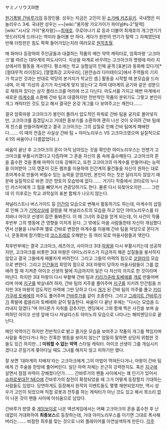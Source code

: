 ヤミノリウスIII世

[[원기폭발 간바루가]]의 등장인물. 성우는 지금은 고인이 된 [[소가베 카즈유키]]. 국내명은 미놀리우스 3세. 국내판 성우는 ~~[wiki:"용자왕 가오가이가 파이널#s-2"탈력] [wiki:"시시오 가이"용자왕]~~[[최재호]]. 쿠로야나기 료 등과 더불어 최재호의 개그연기가 멋드러지게 드러나는 역이라 들어볼 만 하다. 게다가 원판의 연기가 탈력 그 자체였던데 반해 더빙판은 힘도 팍팍 들어가있는지라 여러모로 [[원작초월]].

매 화마다 등장하여 주인공들과 대결하는 작품의 메인 악역 캐릭터로, 암흑마왕 '고크아크'를 따르는 대마계의 마도사이다. 지상을 마계로 바꾸려는 고크아크의 명령에 따라 지상에서의 활동을 개시한다. 평소에는 학교 실험실의 인체 골격 [표본]과 동화해 있다가[* [절대무적 라이징오], [열혈최강 고자우라], [완전승리 다이테이오]에서 주역들의 기지가 학교인 것과는 반대로 악당의 본거지가 학교인 셈.] 활동을 시작할 때 본모습을 드러내며, 이 때 '지상의 공기가 자신에게 맞지 않는다'고 하여 대마계의 공기와 같은 성분으로 채워져 있다는 삼각 플라스크를 머리에 쓰고 다닌다. 마도서를 가지고 매번 마계에서 새로운 [[마계수]]를 소환해 간바 팀과 대결하지만 전반적인 작품의 분위기도 그렇고 본인이 개그 캐릭터인 것도 있고 해서 결국은 온갖 개그를 다 보여주고는 깨진다…….

결국 암흑마왕 고크아크가 봉인이 풀려서 압도적인 파워로 간바 팀을 궁지로 몰아넣지만, 고크아크를 돕겠답시고 거대한 돋보기를 소환하여 괜히 나선 것이 오히려 간바 팀에게 찬스를 만들어줘버렸고 결국 고크아크는 그의 삽질로 인해 간바 팀에게 패배한다……. 이 때의 연출은 사실상 간바 팀 + 야미노리우스 VS 고크아크였으며 실질적으로 4:1의 싸움이나 다름없었다(..)

싸움이 끝난 후 고크아크의 혼이 아직 남아있는 것을 확인한 야미노리우스는 언젠가 고크아크를 부활시키겠다고 다짐하며 그 혼을 자신의 몸 속에 흡수해둔다. 고크아크의 혼을 흡수한 것을 통해 마력이 더욱 강해지고, 또한 고크아크의 마계수를 만들어내는 능력을 이어받아 그의 영혼이 깃든 램프를 이용하여 인간계의 물건들을 자신이 원하는 대로 초마계수로 만들어 버릴수 있는 능력을 얻었지만, 본인이 하는 짓은 달라지지 않았기 때문에 실질적으로 바뀐 것은 망토의 모습밖에 없다……. 거기다 작중에서 코타로의 누나인 카스미에게 그 힘을 뺴앗겨서 관광당하기도 한다. 물론 다시 되찾아오지만……. 그런데 이 이후로는 학교 과학실의 표본 합체가 나오지 않는다. 

져널리스트나 버스가이드 등 [[인간]]의 모습으로 변해서 활동하기도 하는데, 마계수의 삽질로 인해 그가 [[기억상실]]에 걸렸을 때 져널리스트의 모습을 하고 있던 야미노리우스를 타치바나 아이코 선생이 잠깐 돌봐준다. 이 때 그녀의 호감을 얻게 되는데, 이 사건이 작품 후반부 그의 행동에 큰 영향을 미치게 된다. 그 밖에도 마을 사람들한테 자신이 개심했다면서 선물을 나눠주며 옐로 간바로 변장한 마계수를 이용해 간바 팀을 악당으로 몬다거나, 운동회에 참가했는데 [[코스프레]]로 오해받는 등 여러 모로 마을사람들과 엮인다.

최후반부에는 결국 고크아크, 레츠아크, 사이아크 3대 [[마왕]]을 다시 부활시키는데 성공하지만, 고크아크를 비롯한 3대 마왕은 야미노리우스가 지금까지 해온 삽질들을 용서하지 않았고 결국 그들에게 매몰차게 버려진다. 그리고 그들의 마력의 힘으로 [[코알라]]의 모습으로 변한다. 그리고 [[인간]]들의 희망의 힘으로 3대 마왕이 당하자 마을사람들이 그를 없애려 할 때 지켜준 아이코 선생의 말에 지금까지의 일은 다 자신의 의지로 한 것이라며 떠난다. 하지만 3대 마왕이 다시 부활해 간바 팀과 [[키리가쿠레 토베에]]를 [[개]]로 만들어버리며 아예 [[지구]]를 박살내려 하자, 간바 팀의 저주를 풀어주며 [[지구]]를 지키려 안간힘을 쓰지만 3대 마왕의 압도적인 마력에 그만 당하고 다시 [[개]]가 된 간바 팀의 저주를 풀고 [[키리가쿠레 토베에]]의 저주도 풀어주며 [[간바루가]]를 같이 조종한다. 그리고 [[그레이트 간바루가]]가 폭발에 휩쓸리자 토베에와 같이 탈출한다. 싸움이 다 끝난 후에는 "다시는 모습을 드러내지 않겠다."며 어디론가 자취를 감추지만, 엔딩에서 그와 함께 찍은 사진을 보며 슬퍼하던 아이코 선생 앞에 다시 져널리스트 야미노의 모습으로 나타나는 해피엔딩으로 끝난다.

메인 악역이긴 하지만 전반적으로 밝고 즐거운 모습을 보여주고 작품의 개그를 책임지며 사람을 죽인다거나 하는 잔혹한 행동을 보이지 않는[* 엄밀히 말하면 상당히 위험한 것들도 있긴 하지만…] '''미워할 수 없는 악역''' 스타일 캐릭터. 아이코 선생이 그를 개심시키겠다고 끈질기게 쫒아다닐 때도 그녀를 해치지 않고 피하기만 했다.

잘 보면 '대마계의 지배자'라는 고크아크에게 그의 마법이 먹혀든다거나, 마왕이 간바 팀에게 건 주술을 한방에 풀어버린다. 일단 마력 자체는 은근히 강력한지도. 혹은 [[지구]]에 살면서 점점 마력이 강해졌다던가……. 간바루가의 팬들 사이에서는 꽤 인기가 있어서 [[슈퍼로봇대전 NEO]]에 간바루가의 참전이 확정되었을 때 그가 어떻게 등장할지 기대하는 사람들도 있었다. 당연하게도 등장해서 원작의 이벤트들도 몇몇 재현되었지만, 역시 성우가 고인이 되었으며 직접 로봇과 전투를 하는 캐릭터가 아닌 것도 있고 해서 목소리 없이 나온 것이 팬들 사이에 아쉬움으로 남았다.

간바루가 방영 중 [[게임보이]]로 나온 액션게임에서는 어째 고크아크의 혼을 흡수한 후 난데없이 거대화하여 '''최종보스'''로 등장하는데, 거대 야미노리우스를 이기면 그대로 폭사해 버리는……. 비참한 최후를 맞는 것으로 나와 플레이어를 아연실색하게 만든다.
[[각주]]
